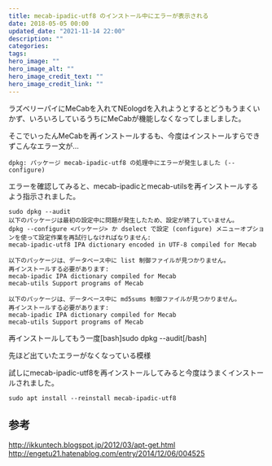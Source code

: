 ```yaml
---
title: mecab-ipadic-utf8 のインストール中にエラーが表示される
date: 2018-05-05 00:00
updated_date: "2021-11-14 22:00"
description: ""
categories:
tags:
hero_image: ""
hero_image_alt: ""
hero_image_credit_text: ""
hero_image_credit_link: ""
---
```

ラズベリーパイにMeCabを入れてNEologdを入れようとするとどうもうまくいかず、いろいろしているうちにMeCabが機能しなくなってしましました。

そこでいったんMeCabを再インストールするも、今度はインストールすらできずこんなエラー文が...

```
dpkg: パッケージ mecab-ipadic-utf8 の処理中にエラーが発生しました (--configure)
```

エラーを確認してみると、mecab-ipadicとmecab-utilsを再インストールするよう指示されました。

```
sudo dpkg --audit
以下のパッケージは最初の設定中に問題が発生したため、設定が終了していません。
dpkg --configure <パッケージ> か dselect で設定 (configure) メニューオプショ
ンを使って設定作業を再試行しなければなりません:
mecab-ipadic-utf8 IPA dictionary encoded in UTF-8 compiled for Mecab

以下のパッケージは、データベース中に list 制御ファイルが見つかりません。
再インストールする必要があります:
mecab-ipadic IPA dictionary compiled for Mecab
mecab-utils Support programs of Mecab

以下のパッケージは、データベース中に md5sums 制御ファイルが見つかりません。
再インストールする必要があります:
mecab-ipadic IPA dictionary compiled for Mecab
mecab-utils Support programs of Mecab

```

再インストールしてもう一度[bash]sudo dpkg --audit[/bash]

先ほど出ていたエラーがなくなっている模様

試しにmecab-ipadic-utf8を再インストールしてみると今度はうまくインストールされました。

```
sudo apt install --reinstall mecab-ipadic-utf8
```

## 参考
http://ikkuntech.blogspot.jp/2012/03/apt-get.html
http://engetu21.hatenablog.com/entry/2014/12/06/004525